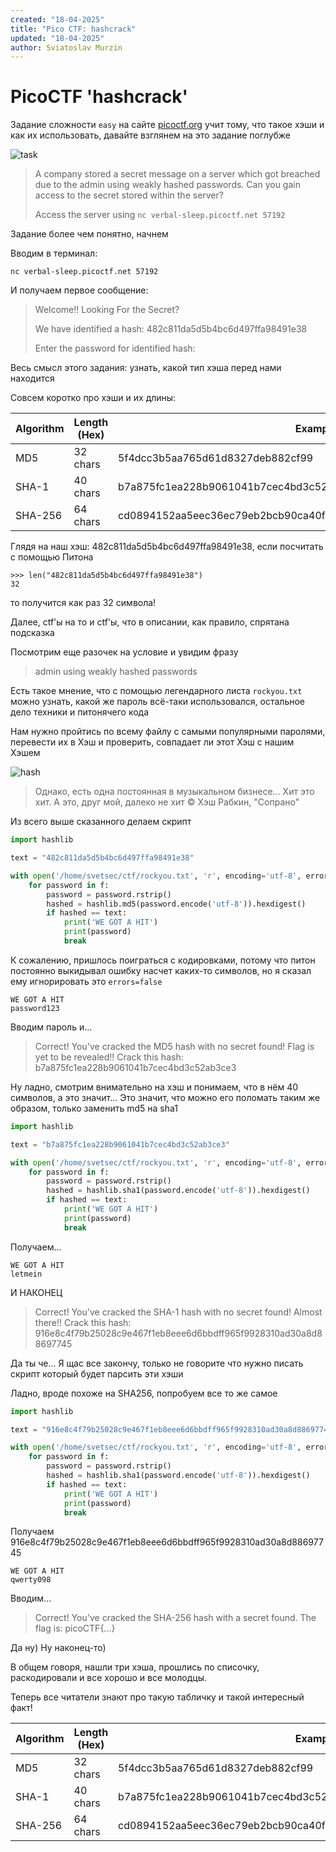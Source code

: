 ```yaml
---
created: "18-04-2025"
title: "Pico CTF: hashcrack"
updated: "18-04-2025"
author: Sviatoslav Murzin
---
```


# PicoCTF 'hashcrack'

Задание сложности `easy` на сайте
[picoctf.org](https://play.picoctf.org/practice/challenge/475?category=2&difficulty=1&page=1)
учит тому, что такое хэши и как их использовать, давайте взглянем на это задание
поглубже

![task](/markdown/images/task.png "Задание")

> A company stored a secret message on a server which got breached due to the
> admin using weakly hashed passwords. Can you gain access to the secret stored
> within the server?
>
> Access the server using `nc verbal-sleep.picoctf.net 57192`

Задание более чем понятно, начнем

Вводим в терминал:

```
nc verbal-sleep.picoctf.net 57192
```

И получаем первое сообщение:

> Welcome!! Looking For the Secret?
>
> We have identified a hash: 482c811da5d5b4bc6d497ffa98491e38
>
> Enter the password for identified hash:

Весь смысл этого задания: узнать, какой тип хэша перед нами находится

Совсем коротко про хэши и их длины:

| Algorithm | Length (Hex) | Example                                                          |
| --------- | ------------ | ---------------------------------------------------------------- |
| MD5       | 32 chars     | 5f4dcc3b5aa765d61d8327deb882cf99                                 |
| SHA-1     | 40 chars     | b7a875fc1ea228b9061041b7cec4bd3c52ab3ce3                         |
| SHA-256   | 64 chars     | cd0894152aa5eec36ec79eb2bcb90ca40f056804530f40732b4957a496b23dc8 |

Глядя на наш хэш: 482c811da5d5b4bc6d497ffa98491e38, если посчитать с помощью
Питона

```
>>> len("482c811da5d5b4bc6d497ffa98491e38")
32
```

то получится как раз 32 символа!

Далее, ctf'ы на то и ctf'ы, что в описании, как правило, спрятана подсказка

Посмотрим еще разочек на условие и увидим фразу

> admin using weakly hashed passwords

Есть такое мнение, что с помощью легендарного листа `rockyou.txt` можно узнать,
какой же пароль всё-таки использовался, остальное дело техники и питонячего кода

Нам нужно пройтись по всему файлу с самыми популярными паролями, перевести их в
Хэш и проверить, совпадает ли этот Хэш с нашим Хэшем

![hash](/markdown/images/hesh.png)

> Однако, есть одна постоянная в музыкальном бизнесе... Хит это хит. А это, друг
> мой, далеко не хит © Хэш Рабкин, "Сопрано"

Из всего выше сказанного делаем скрипт

```python
import hashlib

text = "482c811da5d5b4bc6d497ffa98491e38"

with open('/home/svetsec/ctf/rockyou.txt', 'r', encoding='utf-8', errors='ignore') as f:
    for password in f:
        password = password.rstrip()
        hashed = hashlib.md5(password.encode('utf-8')).hexdigest()
        if hashed == text:
            print('WE GOT A HIT')
            print(password)
            break

```

К сожалению, пришлось поиграться с кодировками, потому что питон постоянно
выкидывал ошибку насчет каких-то символов, но я сказал ему игнорировать это
`errors=false`

```
WE GOT A HIT
password123
```

Вводим пароль и...

> Correct! You've cracked the MD5 hash with no secret found! Flag is yet to be
> revealed!! Crack this hash: b7a875fc1ea228b9061041b7cec4bd3c52ab3ce3

Ну ладно, смотрим внимательно на хэш и понимаем, что в нём 40 символов, а это
значит... Это значит, что можно его поломать таким же образом, только заменить
md5 на sha1

```python
import hashlib

text = "b7a875fc1ea228b9061041b7cec4bd3c52ab3ce3"

with open('/home/svetsec/ctf/rockyou.txt', 'r', encoding='utf-8', errors='ignore') as f:
    for password in f:
        password = password.rstrip()
        hashed = hashlib.sha1(password.encode('utf-8')).hexdigest()
        if hashed == text:
            print('WE GOT A HIT')
            print(password)
            break

```

Получаем...

```
WE GOT A HIT
letmein
```

И НАКОНЕЦ

> Correct! You've cracked the SHA-1 hash with no secret found! Almost there!!
> Crack this hash:
> 916e8c4f79b25028c9e467f1eb8eee6d6bbdff965f9928310ad30a8d88697745

Да ты че... Я щас все закончу, только не говорите что нужно писать скрипт
который будет парсить эти хэши

Ладно, вроде похоже на SHA256, попробуем все то же самое

```python
import hashlib

text = "916e8c4f79b25028c9e467f1eb8eee6d6bbdff965f9928310ad30a8d88697745"

with open('/home/svetsec/ctf/rockyou.txt', 'r', encoding='utf-8', errors='ignore') as f:
    for password in f:
        password = password.rstrip()
        hashed = hashlib.sha1(password.encode('utf-8')).hexdigest()
        if hashed == text:
            print('WE GOT A HIT')
            print(password)
            break

```

Получаем 916e8c4f79b25028c9e467f1eb8eee6d6bbdff965f9928310ad30a8d88697745

```
WE GOT A HIT
qwerty098
```

Вводим...

> Correct! You've cracked the SHA-256 hash with a secret found. The flag is:
> picoCTF\{...\}

Да ну) Ну наконец-то)

В общем говоря, нашли три хэша, прошлись по списочку, раскодировали и все хорошо
и все молодцы.

Теперь все читатели знают про такую табличку и такой интересный факт!

| Algorithm | Length (Hex) | Example                                                          |
| --------- | ------------ | ---------------------------------------------------------------- |
| MD5       | 32 chars     | 5f4dcc3b5aa765d61d8327deb882cf99                                 |
| SHA-1     | 40 chars     | b7a875fc1ea228b9061041b7cec4bd3c52ab3ce3                         |
| SHA-256   | 64 chars     | cd0894152aa5eec36ec79eb2bcb90ca40f056804530f40732b4957a496b23dc8 |
